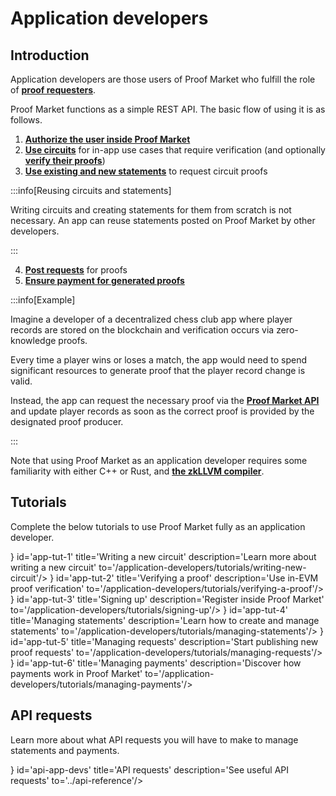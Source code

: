 
# Application developers

## Introduction

Application developers are those users of Proof Market who fulfill the role of [**proof requesters**](../glossary#proof-requester).

Proof Market functions as a simple REST API. The basic flow of using it is as follows.

1. [**Authorize the user inside Proof Market**](./tutorials/signing-up)
2. [**Use circuits**](./tutorials/writing-new-circuit) for in-app use cases that require verification (and optionally [**verify their proofs**](./tutorials/verifying-a-circuit))
3. [**Use existing and new statements**](./tutorials/managing-statements) to request circuit proofs

:::info[Reusing circuits and statements]

Writing circuits and creating statements for them from scratch is not necessary. An app can reuse statements posted on Proof Market by other developers. 

:::

4. [**Post requests**](./tutorials/managing-requests) for proofs
5. [**Ensure payment for generated proofs**](./tutorials/managing-payments)

:::info[Example]

Imagine a developer of a decentralized chess club app where player records are stored on the blockchain and verification occurs via zero-knowledge proofs.

Every time a player wins or loses a match, the app would need to spend significant resources to generate proof that the player record change is valid.

Instead, the app can request the necessary proof via the [**Proof Market API**](./application-developers/api-requests) and update player records as soon as the correct proof is provided by the designated proof producer.

:::


Note that using Proof Market as an application developer requires some familiarity with either C++ or Rust, and [**the zkLLVM compiler**](../../zkllvm/overview/what-is-zkllvm).  

## Tutorials

Complete the below tutorials to use Proof Market fully as an application developer.

<CardSection>
    <Card icon={<img src={NewCircuit}/>} id='app-tut-1' title='Writing a new circuit' description='Learn more about writing a new circuit' to='/application-developers/tutorials/writing-new-circuit'/>
    <Card icon={<img src={Verify}/>} id='app-tut-2' title='Verifying a proof' description='Use in-EVM proof verification' to='/application-developers/tutorials/verifying-a-proof'/>
    <Card icon={<img src={Register}/>} id='app-tut-3' title='Signing up' description='Register inside Proof Market' to='/application-developers/tutorials/signing-up'/>
    <Card icon={<img src={Statements}/>} id='app-tut-4' title='Managing statements' description='Learn how to create and manage statements' to='/application-developers/tutorials/managing-statements'/>
    <Card icon={<img src={Request}/>} id='app-tut-5' title='Managing requests' description='Start publishing new proof requests' to='/application-developers/tutorials/managing-requests'/>
    <Card icon={<img src={Payments}/>} id='app-tut-6' title='Managing payments' description='Discover how payments work in Proof Market' to='/application-developers/tutorials/managing-payments'/>
</CardSection>


## API requests

Learn more about what API requests you will have to make to manage statements and payments.

<CardSection>
    <Card icon={<img src={API}/>} id='api-app-devs' title='API requests' description='See useful API requests' to='../api-reference'/>
</CardSection>
